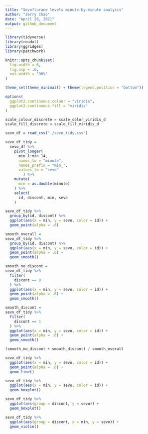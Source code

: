 ```yaml
---
title: "Sevoflurane levels minute-by-minute analysis"
author: "Jerry Chao"
date: "April 20, 2021"
output: github_document
---
```


```r
library(tidyverse)
library(readxl)
library(ggridges)
library(patchwork)

knitr::opts_chunk$set(
  fig.width = 6,
  fig.asp = .6,
  out.width = "90%"
)

theme_set(theme_minimal() + theme(legend.position = "bottom"))

options(
  ggplot2.continuous.colour = "viridis",
  ggplot2.continuous.fill = "viridis"
)

scale_colour_discrete = scale_color_viridis_d
scale_fill_discrete = scale_fill_viridis_d
```

```r
sevo_df = read_csv("./sevo_tidy.csv")

sevo_df_tidy =
  sevo_df %>% 
    pivot_longer(
      min_1:min_14,
      names_to = "minute",
      names_prefix = "min_",
      values_to = "sevo"
        ) %>% 
    mutate(
      min = as.double(minute)
    ) %>% 
    select(
      id, discont, min, sevo
    )

sevo_df_tidy %>%
  group_by(id, discont) %>% 
  ggplot(aes(x = min, y = sevo, color = id)) +
  geom_point(alpha = .6)

smooth_overall =
sevo_df_tidy %>%
  group_by(id, discont) %>% 
  ggplot(aes(x = min, y = sevo, color = id)) +
  geom_point(alpha = .6) +
  geom_smooth()

smooth_no_discont =
sevo_df_tidy %>%
  filter(
    discont == 0
  ) %>% 
  ggplot(aes(x = min, y = sevo, color = id)) +
  geom_point(alpha = .6) +
  geom_smooth()

smooth_discont =
sevo_df_tidy %>%
  filter(
    discont == 1
  ) %>% 
  ggplot(aes(x = min, y = sevo, color = id)) +
  geom_point(alpha = .6) +
  geom_smooth()

(smooth_no_discont + smooth_discont) / smooth_overall

sevo_df_tidy %>%
  ggplot(aes(x = min, y = sevo, color = id)) +
  geom_point(alpha = .6) +
  geom_line()

sevo_df_tidy %>%
  ggplot(aes(x = min, y = sevo, color = id)) +
  geom_boxplot()

sevo_df_tidy %>%
  ggplot(aes(group = discont, y = sevo)) +
  geom_boxplot()

sevo_df_tidy %>%
  ggplot(aes(group = discont, x = min, y = sevo)) +
  geom_violin()
```

